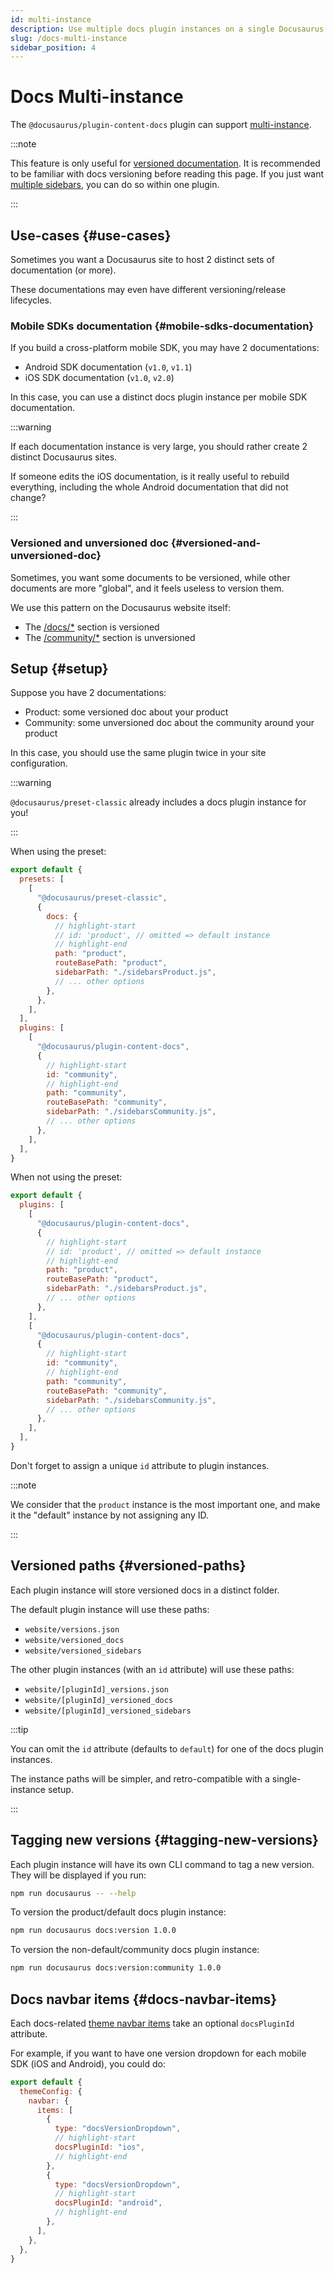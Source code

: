 ```yaml
---
id: multi-instance
description: Use multiple docs plugin instances on a single Docusaurus site.
slug: /docs-multi-instance
sidebar_position: 4
---
```


# Docs Multi-instance

The `@docusaurus/plugin-content-docs` plugin can support [multi-instance](../../using-plugins.mdx#multi-instance-plugins-and-plugin-ids).

:::note

This feature is only useful for [versioned documentation](./versioning.mdx). It is recommended to be familiar with docs versioning before reading this page. If you just want [multiple sidebars](./sidebar/multiple-sidebars.mdx), you can do so within one plugin.

:::

## Use-cases {#use-cases}

Sometimes you want a Docusaurus site to host 2 distinct sets of documentation (or more).

These documentations may even have different versioning/release lifecycles.

### Mobile SDKs documentation {#mobile-sdks-documentation}

If you build a cross-platform mobile SDK, you may have 2 documentations:

- Android SDK documentation (`v1.0`, `v1.1`)
- iOS SDK documentation (`v1.0`, `v2.0`)

In this case, you can use a distinct docs plugin instance per mobile SDK documentation.

:::warning

If each documentation instance is very large, you should rather create 2 distinct Docusaurus sites.

If someone edits the iOS documentation, is it really useful to rebuild everything, including the whole Android documentation that did not change?

:::

### Versioned and unversioned doc {#versioned-and-unversioned-doc}

Sometimes, you want some documents to be versioned, while other documents are more "global", and it feels useless to version them.

We use this pattern on the Docusaurus website itself:

- The [/docs/\*](/docs) section is versioned
- The [/community/\*](/community/support) section is unversioned

## Setup {#setup}

Suppose you have 2 documentations:

- Product: some versioned doc about your product
- Community: some unversioned doc about the community around your product

In this case, you should use the same plugin twice in your site configuration.

:::warning

`@docusaurus/preset-classic` already includes a docs plugin instance for you!

:::

When using the preset:

```js title="docusaurus.config.js"
export default {
  presets: [
    [
      "@docusaurus/preset-classic",
      {
        docs: {
          // highlight-start
          // id: 'product', // omitted => default instance
          // highlight-end
          path: "product",
          routeBasePath: "product",
          sidebarPath: "./sidebarsProduct.js",
          // ... other options
        },
      },
    ],
  ],
  plugins: [
    [
      "@docusaurus/plugin-content-docs",
      {
        // highlight-start
        id: "community",
        // highlight-end
        path: "community",
        routeBasePath: "community",
        sidebarPath: "./sidebarsCommunity.js",
        // ... other options
      },
    ],
  ],
}
```

When not using the preset:

```js title="docusaurus.config.js"
export default {
  plugins: [
    [
      "@docusaurus/plugin-content-docs",
      {
        // highlight-start
        // id: 'product', // omitted => default instance
        // highlight-end
        path: "product",
        routeBasePath: "product",
        sidebarPath: "./sidebarsProduct.js",
        // ... other options
      },
    ],
    [
      "@docusaurus/plugin-content-docs",
      {
        // highlight-start
        id: "community",
        // highlight-end
        path: "community",
        routeBasePath: "community",
        sidebarPath: "./sidebarsCommunity.js",
        // ... other options
      },
    ],
  ],
}
```

Don't forget to assign a unique `id` attribute to plugin instances.

:::note

We consider that the `product` instance is the most important one, and make it the "default" instance by not assigning any ID.

:::

## Versioned paths {#versioned-paths}

Each plugin instance will store versioned docs in a distinct folder.

The default plugin instance will use these paths:

- `website/versions.json`
- `website/versioned_docs`
- `website/versioned_sidebars`

The other plugin instances (with an `id` attribute) will use these paths:

- `website/[pluginId]_versions.json`
- `website/[pluginId]_versioned_docs`
- `website/[pluginId]_versioned_sidebars`

:::tip

You can omit the `id` attribute (defaults to `default`) for one of the docs plugin instances.

The instance paths will be simpler, and retro-compatible with a single-instance setup.

:::

## Tagging new versions {#tagging-new-versions}

Each plugin instance will have its own CLI command to tag a new version. They will be displayed if you run:

```bash npm2yarn
npm run docusaurus -- --help
```

To version the product/default docs plugin instance:

```bash npm2yarn
npm run docusaurus docs:version 1.0.0
```

To version the non-default/community docs plugin instance:

```bash npm2yarn
npm run docusaurus docs:version:community 1.0.0
```

## Docs navbar items {#docs-navbar-items}

Each docs-related [theme navbar items](../../api/themes/theme-configuration.mdx#navbar) take an optional `docsPluginId` attribute.

For example, if you want to have one version dropdown for each mobile SDK (iOS and Android), you could do:

```js title="docusaurus.config.js"
export default {
  themeConfig: {
    navbar: {
      items: [
        {
          type: "docsVersionDropdown",
          // highlight-start
          docsPluginId: "ios",
          // highlight-end
        },
        {
          type: "docsVersionDropdown",
          // highlight-start
          docsPluginId: "android",
          // highlight-end
        },
      ],
    },
  },
}
```
